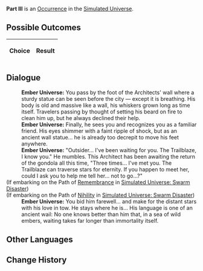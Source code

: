 {{Simulated Universe Event Infobox
|title         = Part III
|image         = 6.png
|type          =
|domains_su    = 
|domains_ext   = 
|domains_swarm = 
|domains_gng   = 
|requirements  =
|prev          = 
|next          = 
|indexRewards  =
|characters    = 
}}
'''Part III''' is an [[Simulated Universe/Occurrence|Occurrence]] in the [[Simulated Universe]].

==Possible Outcomes==
{| class="article-table"
!Choice
!Result

|}

<!--
==Gameplay Notes==

-->
==Dialogue==
{{Dialogue Start}}
:'''Ember Universe:''' You pass by the foot of the Architects' wall where a sturdy statue can be seen before the city &mdash; except it is breathing. His body is old and massive like a wall, his whiskers grown long as time itself. Travelers passing by thought of setting his beard on fire to clean him up, but he always declined their help.
:'''Ember Universe:''' Finally, he sees you and recognizes you as a familiar friend. His eyes shimmer with a faint ripple of shock, but as an ancient wall statue... he is already too decrepit to move his feet anywhere.
:'''Ember Universe:''' "Outsider... I've been waiting for you. The Trailblaze, I know you." He mumbles. This Architect has been awaiting the return of the gondola all this time, "Three times... I've met you. The Trailblaze can traverse stars for eternity. If you happen to meet her, could I ask you to help me tell her... not to go...?"
;(If embarking on the Path of [[Simulated Universe/Paths#Remembrance|Remembrance]] in [[Simulated Universe: Swarm Disaster]])
:{{SU Special Dialogue|Remembrance|I can try.|You keep making promises you don't even know if you can keep.}}
;(If embarking on the Path of [[Simulated Universe/Paths#Nihility|Nihility]] in [[Simulated Universe: Swarm Disaster]])
:{{SU Special Dialogue|Nihility|I don't think this is effective...|Poverty cannot separate people. Different ideals, however, can.}}
:'''Ember Universe:''' You bid him farewell... and make for the distant stars with his love in tow. He stays where he is... His language is one of an ancient wail: No one knows better than him that, in a sea of wild embers, waiting takes far longer than immortality itself.
{{Dialogue End}}

==Other Languages==
{{Other Languages
|en    = Part III
|zhs   = 其三
|zht   = 其三
|ja    = その3
|ko    = III
|es    = Parte III
|fr    = Partie III
|ru    = III
|th    = ตอน 3
|vi    = Phần 3
|de    = Teil 3
|id    = Bagian III
|pt    = Parte III
}}

==Change History==
{{Change History|1.0}}
